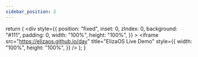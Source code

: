 ```yaml
---
sidebar_position: 2
---
```






  return (
    <div
      style={{
        position: "fixed",
        inset: 0,
        zIndex: 0,
        background: "#111",
        padding: 0,
        width: "100%",
        height: "100%",
      }}
    >
      <iframe
        src="https://elizaos.github.io/day"
        title="ElizaOS Live Demo"
        style={{
          width: "100%",
          height: "100%",
        }}
      />
    </div>
  );
}

